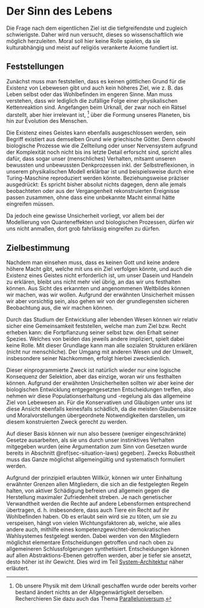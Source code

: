 # Der Sinn des Lebens {#sec-foundation-life}

Die Frage nach dem eigentlichen Ziel ist die tiefgreifendste und zugleich schwierigste.
Daher wird nun versucht, dieses so wissenschaftlich wie möglich herzuleiten.
Moral soll hier keine Rolle spielen, da sie kulturabhängig und meist auf religiös verankerte Axiome fundiert ist.

## Feststellungen

Zunächst muss man feststellen, dass es keinen \index{Gott}göttlichen Grund für die Existenz von Lebewesen gibt
und auch kein höheres Ziel, wie z.&nbsp;B. das Leben selbst oder das Wohlbefinden im engeren Sinne.
Man muss verstehen, dass wir lediglich die zufällige Folge einer physikalischen Kettenreaktion sind.
Angefangen beim Urknall, der zwar noch ein Rätsel darstellt, aber hier irrelevant ist,
^[Ob unsere Physik mit dem Urknall geschaffen wurde oder bereits vorher bestand ändert nichts an der Allgegenwärtigkeit
derselben. Recherchieren Sie dazu auch das Thema [Paralleluniversum](https://de.wikipedia.org/wiki/Paralleluniversum).]
über die Formung unseres Planeten, bis hin zur Evolution des Menschen.

Die Existenz eines Geistes kann ebenfalls ausgeschlossen werden, sein Begriff existiert aus demselben Grund wie griechische Götter.
Denn obwohl biologische Prozesse wie die Zellteilung oder unser Nervensystem
aufgrund der Komplexität noch nicht bis ins letzte Detail erforscht sind,
spricht alles dafür, dass sogar unser (menschliches) Verhalten,
mitsamt unseren bewussten und unbewussten Denkprozessen inkl. der Selbstreflexionen, in unserem physikalischen Modell erklärbar ist
und beispielsweise durch eine Turing-Maschine reproduziert werden könnte.
Beziehungsweise präziser ausgedrückt: Es spricht bisher absolut nichts dagegen, denn alle jemals beobachteten
oder aus der Vergangenheit rekonstruierten Ereignisse passen zusammen, ohne dass eine unbekannte Macht einmal hätte eingreifen müssen.

Da jedoch eine gewisse Unsicherheit vorliegt, vor allem bei der Modellierung von Quanteneffekten und biologischen Prozessen,
dürfen wir uns nicht anmaßen, dort grob fahrlässig eingreifen zu dürfen.

## Zielbestimmung

Nachdem man einsehen muss, dass es keinen Gott und keine andere höhere Macht gibt, welche mit uns ein Ziel verfolgen könnte,
und auch die Existenz eines Geistes nicht erforderlich ist, um unser Dasein und Handeln zu erklären,
bleibt uns nicht mehr viel übrig, an das wir uns festhalten können.
Aus Sicht des erkannten und angenommenen Weltbildes können wir machen, was wir wollen.
Aufgrund der erwähnten Unsicherheit müssen wir aber vorsichtig sein,
also gehen wir von der grundlegensten sicheren Beobachtung aus, die wir machen können.

Durch das Studium der Entwicklung aller lebenden Wesen können wir relativ sicher eine Gemeinsamkeit feststellen,
welche man zum Ziel bzw. Recht erheben kann: die Fortpflanzung seiner selbst bzw. den Erhalt seiner Spezies.
Welches von beiden das jeweils andere impliziert, spielt dabei keine Rolle.
Mit dieser Grundlage kann man alle sozialen Strukturen erklären (nicht nur menschliche).
Der Umgang mit anderen Wesen und der Umwelt, insbesondere seiner Nachkommen, erfolgt hierbei zweckdienlich.

Dieser einprogrammierte Zweck ist natürlich wieder nur eine logische Konsequenz der Selektion,
aber das einzige, woran wir uns festhalten können.
Aufgrund der erwähnten Unsicherheiten sollten wir aber keine der biologischen Entwicklung entgegengesetzten Entscheidungen treffen,
also nehmen wir diese Populationserhaltung und -regelung als das allgemeine Ziel von Lebewesen an.
Für die Konservativen und Gläubigen unter uns ist diese Ansicht ebenfalls keinesfalls schädlich,
da die meisten Glaubenssätze und Moralvorstellungen übergeordnete Notwendigkeiten darstellen,
um diesem konstruierten Zweck gerecht zu werden.

Auf dieser Basis können wir nun also bessere (weniger eingeschränkte) Gesetze ausarbeiten,
als sie uns durch unser instinktives Verhalten mitgegeben wurden
(eine Argumentation zum Sinn von Gesetzen wurde bereits in Abschnitt \@ref(sec-situation-laws) gegeben).
Zwecks Robustheit muss das Ganze möglichst allgemeingültig und systematisch formuliert werden.

Aufgrund der prinzipiell erlaubten Willkür, können wir unter Einhaltung erwähnter Grenzen allen Mitgliedern,
die sich an die festgelegten Regeln halten,
von aktiver Schädigung befreien und allgemein gegen die Herstellung maximaler Zufriedenheit streben.
Je nach genetischer Verwandtheit werden die Rechte auf andere Lebensformen entsprechend übertragen,
d.&nbsp;h. insbesondere, dass auch Tiere ein Recht auf ihr Wohlbefinden haben.
Ob es erlaubt sein wird sie zu töten, um sie zu verspeisen, hängt von vielen Wichtungsfaktoren ab, welche, wie alles andere auch,
mithilfe eines kompetenzgewichtet-demokratischen Wahlsystemes festgelegt werden.
Dabei werden von den Mitgliedern möglichst elementare Entscheidungen getroffen
und nach oben zu allgemeineren Schlussfolgerungen synthetisiert.
Entscheidungen können auf allen Abstraktions-Ebenen getroffen werden, aber je tiefer sie ansetzt, desto höher ist ihr Gewicht.
Dies wird im Teil [System-Architektur](#chap-architecture) näher erläutert.
